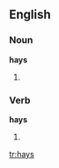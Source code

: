 ==English==

===Noun===
'''hays'''

# {{plural of|[[hay]]}}

===Verb===
'''hays'''

# {{third-person singular of|[[hay]]}}

[[tr:hays]]